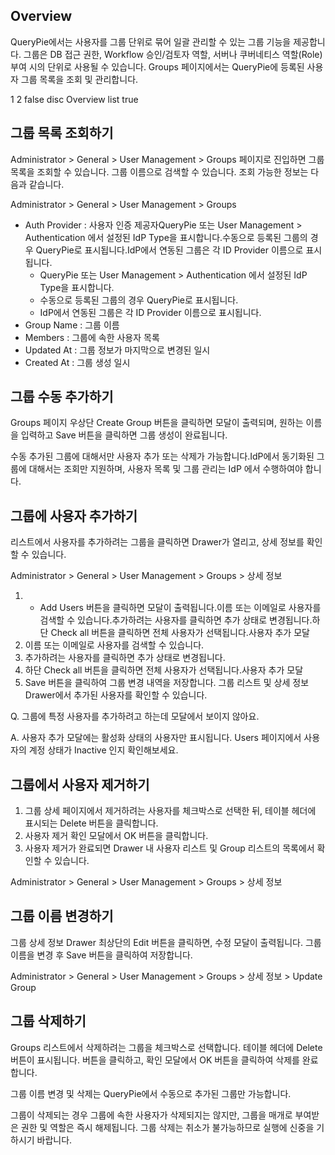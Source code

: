 ## Overview
QueryPie에서는 사용자를 그룹 단위로 묶어 일괄 관리할 수 있는 그룹 기능을 제공합니다. 그룹은 DB 접근 권한, Workflow 승인/검토자 역할, 서버나 쿠버네티스 역할(Role) 부여 시의 단위로 사용될 수 있습니다. Groups 페이지에서는 QueryPie에 등록된 사용자 그룹 목록을 조회 및 관리합니다.

1
2
false
disc
Overview
list
true
## 그룹 목록 조회하기
Administrator > General > User Management > Groups 페이지로 진입하면 그룹 목록을 조회할 수 있습니다. 그룹 이름으로 검색할 수 있습니다. 조회 가능한 정보는 다음과 같습니다.

Administrator > General > User Management > Groups

* Auth Provider : 사용자 인증 제공자QueryPie 또는 User Management > Authentication 에서 설정된 IdP Type을 표시합니다.수동으로 등록된 그룹의 경우 QueryPie로 표시됩니다.IdP에서 연동된 그룹은 각 ID Provider 이름으로 표시됩니다.
  * QueryPie 또는 User Management > Authentication 에서 설정된 IdP Type을 표시합니다.
  * 수동으로 등록된 그룹의 경우 QueryPie로 표시됩니다.
  * IdP에서 연동된 그룹은 각 ID Provider 이름으로 표시됩니다.
* Group Name : 그룹 이름
* Members : 그룹에 속한 사용자 목록
* Updated At : 그룹 정보가 마지막으로 변경된 일시
* Created At : 그룹 생성 일시

## 그룹 수동 추가하기
Groups 페이지 우상단 Create Group 버튼을 클릭하면 모달이 출력되며, 원하는 이름을 입력하고 Save 버튼을 클릭하면 그룹 생성이 완료됩니다.

수동 추가된 그룹에 대해서만 사용자 추가 또는 삭제가 가능합니다.IdP에서 동기화된 그룹에 대해서는 조회만 지원하며, 사용자 목록 및 그룹 관리는 IdP 에서 수행하여야 합니다.

## 그룹에 사용자 추가하기
리스트에서 사용자를 추가하려는 그룹을 클릭하면 Drawer가 열리고, 상세 정보를 확인할 수 있습니다.

Administrator > General > User Management > Groups > 상세 정보

1. + Add Users 버튼을 클릭하면 모달이 출력됩니다.이름 또는 이메일로 사용자를 검색할 수 있습니다.추가하려는 사용자를 클릭하면 추가 상태로 변경됩니다.하단 Check all 버튼을 클릭하면 전체 사용자가 선택됩니다.사용자 추가 모달
  1. 이름 또는 이메일로 사용자를 검색할 수 있습니다.
  2. 추가하려는 사용자를 클릭하면 추가 상태로 변경됩니다.
  3. 하단 Check all 버튼을 클릭하면 전체 사용자가 선택됩니다.사용자 추가 모달
2. Save 버튼을 클릭하여 그룹 변경 내역을 저장합니다. 그룹 리스트 및 상세 정보 Drawer에서 추가된 사용자를 확인할 수 있습니다.

Q. 그룹에 특정 사용자를 추가하려고 하는데 모달에서 보이지 않아요.

A. 사용자 추가 모달에는 활성화 상태의 사용자만 표시됩니다. Users 페이지에서 사용자의 계정 상태가 Inactive 인지 확인해보세요.

## 그룹에서 사용자 제거하기
1. 그룹 상세 페이지에서 제거하려는 사용자를 체크박스로 선택한 뒤, 테이블 헤더에 표시되는 Delete 버튼을 클릭합니다.
2. 사용자 제거 확인 모달에서 OK 버튼을 클릭합니다.
3. 사용자 제거가 완료되면 Drawer 내 사용자 리스트 및 Group 리스트의 목록에서 확인할 수 있습니다.

Administrator > General > User Management > Groups > 상세 정보

## 그룹 이름 변경하기
그룹 상세 정보 Drawer 최상단의 Edit 버튼을 클릭하면, 수정 모달이 출력됩니다. 그룹 이름을 변경 후 Save 버튼을 클릭하여 저장합니다.

Administrator > General > User Management > Groups > 상세 정보 > Update Group

## 그룹 삭제하기
Groups 리스트에서 삭제하려는 그룹을 체크박스로 선택합니다. 테이블 헤더에 Delete 버튼이 표시됩니다. 버튼을 클릭하고, 확인 모달에서 OK 버튼을 클릭하여 삭제를 완료합니다.

그룹 이름 변경 및 삭제는 QueryPie에서 수동으로 추가된 그룹만 가능합니다.

그룹이 삭제되는 경우 그룹에 속한 사용자가 삭제되지는 않지만, 그룹을 매개로 부여받은 권한 및 역할은 즉시 해제됩니다. 그룹 삭제는 취소가 불가능하므로 실행에 신중을 기하시기 바랍니다.
